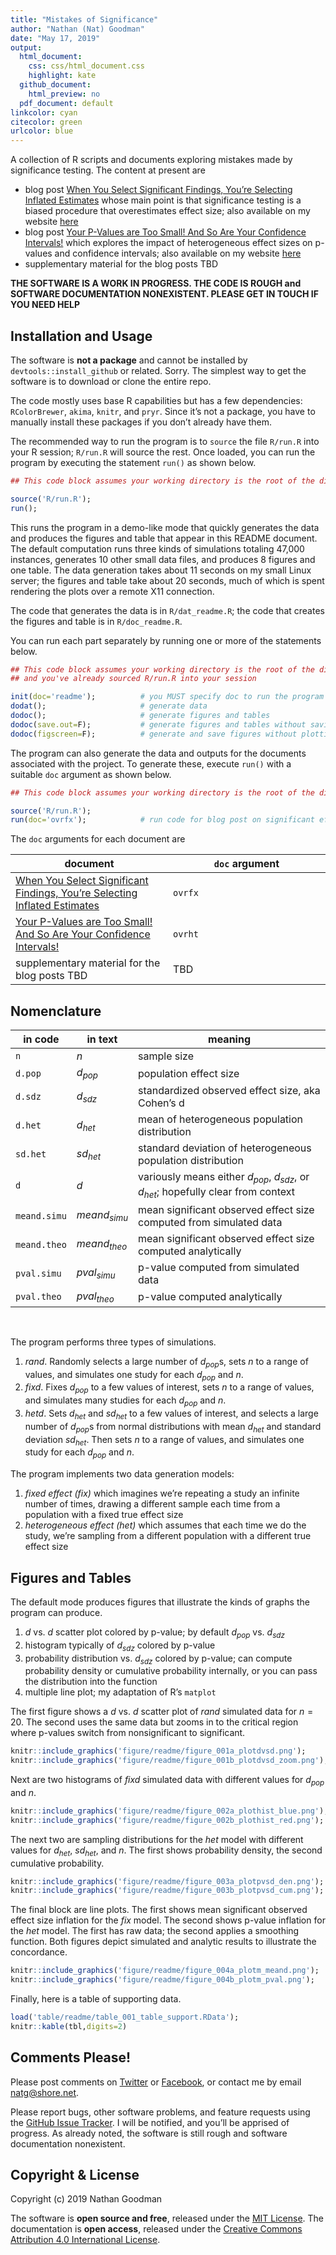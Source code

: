 ```yaml
---
title: "Mistakes of Significance"
author: "Nathan (Nat) Goodman"
date: "May 17, 2019"
output:
  html_document:
    css: css/html_document.css
    highlight: kate
  github_document:
    html_preview: no
  pdf_document: default
linkcolor: cyan
citecolor: green
urlcolor: blue
---
```

<!-- README.md is generated from README.Rmd. Please edit that file -->

A collection of R scripts and documents exploring mistakes made by significance testing. The content at present are

- blog post [When You Select Significant Findings, You’re Selecting Inflated Estimates](https://replicationnetwork.com/2019/02/16/goodman-when-youre-selecting-significant-findings-youre-selecting-inflated-estimates/) whose main point is that significance testing is a biased procedure that overestimates effect size; also available on my website [here](https://natgoodman.github.io/misig/ovrfx.stable.html)
- blog post [Your P-Values are Too Small! And So Are Your Confidence Intervals!](https://replicationnetwork.com/2019/05/01/your-p-values-are-too-small-and-so-are-your-confidence-intervals/) which explores the impact of heterogeneous effect sizes on p-values and confidence intervals; also available on my website [here](https://natgoodman.github.io/misig/ovrht.stable.html)
- supplementary material for the blog posts TBD

**THE SOFTWARE IS A WORK IN PROGRESS. THE CODE IS ROUGH and SOFTWARE DOCUMENTATION NONEXISTENT. PLEASE GET IN TOUCH IF YOU NEED HELP**

## Installation and Usage

The software is **not a package** and cannot be installed by `devtools::install_github` or related. Sorry. The simplest way to get the software is to download or clone the entire repo.

The code mostly uses base R capabilities but has a few dependencies: `RColorBrewer`, `akima`, `knitr`, and `pryr`. Since it's not a package, you have to manually install these packages if you don't already have them.

The recommended way to run the program is to `source` the file `R/run.R` into your R session; `R/run.R` will source the rest. Once loaded, you can run the program by executing the statement `run()` as shown below.

``` r
## This code block assumes your working directory is the root of the distribution

source('R/run.R');
run();
```

This runs the program in a demo-like mode that quickly generates the data and produces the figures and table that appear in this README document. The default computation runs three kinds of simulations totaling 47,000 instances, generates 10 other small data files, and produces 8 figures and one table. The data generation takes about 11 seconds on my small Linux server; the figures and table take about 20 seconds, much of which is spent rendering the plots over a remote X11 connection. 

The code that generates the data is in `R/dat_readme.R`; the code that creates the figures and table is in `R/doc_readme.R`.

You can run each part separately by running one or more of the statements below.

``` r
## This code block assumes your working directory is the root of the distribution
## and you've already sourced R/run.R into your session

init(doc='readme');          # you MUST specify doc to run the program in pieces
dodat();                     # generate data
dodoc();                     # generate figures and tables
dodoc(save.out=F);           # generate figures and tables without saving them
dodoc(figscreen=F);          # generate and save figures without plotting to screen. much faster!
```

The program can also generate the data and outputs for the documents associated with the project. To generate these, execute `run()` with a suitable `doc` argument as shown below.

``` r
## This code block assumes your working directory is the root of the distribution.

source('R/run.R');
run(doc='ovrfx');            # run code for blog post on significant effect size inflation
```

The `doc` arguments for each document are 

| document | `doc` argument |
| -------------------------- | -------------------------- |
| [When You Select Significant Findings, You’re Selecting Inflated Estimates](https://replicationnetwork.com/2019/02/16/goodman-when-youre-selecting-significant-findings-youre-selecting-inflated-estimates/) | `ovrfx` |
| [Your P-Values are Too Small! And So Are Your Confidence Intervals!](https://replicationnetwork.com/2019/05/01/your-p-values-are-too-small-and-so-are-your-confidence-intervals/) | `ovrht` |
| supplementary material for the blog posts TBD | TBD |

## Nomenclature

| in code | in text | meaning |
| ---------- | ---------- | --------------------------------------------------------------- |
| `n` | $n$ | sample size |
| `d.pop` | $d_{pop}$ | population effect size |
| `d.sdz` | $d_{sdz}$ | standardized observed effect size, aka Cohen's d |
| `d.het` | $d_{het}$ | mean of heterogeneous population distribution |
| `sd.het` | $sd_{het}$ | standard deviation of heterogeneous population distribution |
| `d` | $d$ | variously means either $d_{pop}$, $d_{sdz}$, or $d_{het}$; hopefully clear from context |
| `meand.simu` | $meand_{simu}$ | mean significant observed effect size computed from simulated data |
| `meand.theo` | $meand_{theo}$ | mean significant observed effect size computed analytically |
| `pval.simu` | $pval_{simu}$ | p-value computed from simulated data |
| `pval.theo` | $pval_{theo}$ | p-value computed analytically |
<br/>

The program performs three types of simulations.

1. *rand*. Randomly selects a large number of $d_{pop}$s, sets $n$ to a range of values, and simulates one study for each $d_{pop}$ and $n$.
2. *fixd*. Fixes $d_{pop}$ to a few values of interest, sets $n$ to a range of values, and simulates many studies for each $d_{pop}$ and $n$.
3. *hetd*. Sets $d_{het}$ and $sd_{het}$ to a few values of interest, and selects a large number of $d_{pop}$s from normal distributions with mean $d_{het}$ and standard deviation $sd_{het}$. Then sets $n$ to a range of values, and simulates one study for each $d_{pop}$ and $n$.

The program implements two data generation models: 

1. *fixed effect (fix)* which imagines we're repeating a study an infinite number of times, drawing a different sample each time from a population with a fixed true effect size
2. *heterogeneous effect (het)*  which assumes that each time we do the study, we’re sampling from a different population with a different true effect size

## Figures and Tables

The default mode produces figures that illustrate the kinds of graphs the program can produce.

1. $d$ vs. $d$ scatter plot colored by p-value; by default $d_{pop}$ vs. $d_{sdz}$
2. histogram typically of $d_{sdz}$ colored by p-value
3. probability distribution vs. $d_{sdz}$ colored by p-value; can compute probability density or cumulative probability internally, or you can pass the distribution into the function
4. multiple line plot; my adaptation of R's `matplot`

The first figure shows a $d$ vs. $d$ scatter plot of *rand* simulated data for $n=20$. The second uses the same data but zooms in to the critical region where p-values switch from nonsignificant to significant.

```r
knitr::include_graphics('figure/readme/figure_001a_plotdvsd.png');
knitr::include_graphics('figure/readme/figure_001b_plotdvsd_zoom.png');
```

Next are two histograms of *fixd* simulated data with different values for $d_{pop}$ and $n$.

```r
knitr::include_graphics('figure/readme/figure_002a_plothist_blue.png');
knitr::include_graphics('figure/readme/figure_002b_plothist_red.png');
```

The next two are sampling distributions for the *het* model with different values for $d_{het}$, $sd_{het}$, and $n$. The first shows probability density, the second cumulative probability.

```r
knitr::include_graphics('figure/readme/figure_003a_plotpvsd_den.png');
knitr::include_graphics('figure/readme/figure_003b_plotpvsd_cum.png');
```

The final block are line plots. The first shows mean significant observed effect size inflation for the *fix* model. The second shows p-value inflation for the *het* model. The first has raw data; the second applies a smoothing function. Both figures depict simulated and analytic results to illustrate the concordance.

```r
knitr::include_graphics('figure/readme/figure_004a_plotm_meand.png');
knitr::include_graphics('figure/readme/figure_004b_plotm_pval.png');
```

Finally, here is a table of supporting data.

```r
load('table/readme/table_001_table_support.RData');
knitr::kable(tbl,digits=2)
```

## Comments Please!

Please post comments on [Twitter](https://twitter.com/gnatgoodman) or [Facebook](https://www.facebook.com/nathan.goodman.3367), or contact me by email [natg@shore.net](mailto:natg@shore.net). 

Please report bugs, other software problems, and feature requests using the [GitHub Issue Tracker](https://github.com/natgoodman/effit/issues). I will be notified, and you'll be apprised of progress. As already noted, the software is still rough and software documentation nonexistent.

## Copyright & License

Copyright (c) 2019 Nathan Goodman

The software is **open source and free**, released under the [MIT License](https://opensource.org/licenses/MIT). The documentation is **open access**, released under the [Creative Commons Attribution 4.0 International License](https://creativecommons.org/licenses/by/4.0).
